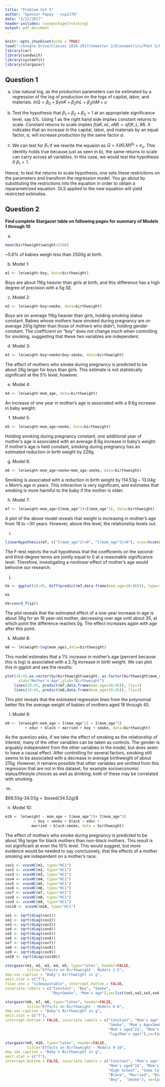 ```yaml
---
title: "Problem Set 5"
author: "Spencer Papay - ssp2170"
date: "2/22/2017"
header-includes: \usepackage{rotating}
output: pdf_document
---
```


```r
knitr::opts_chunk$set(echo = TRUE)
load("~/Google Drive/Classes 2016-2017/Semester 2/Econometrics/PSet 5/birthweight.rdata")
library(car)
library(sandwich)
library(systemfit)
library(stargazer)
```

## Question 1
a)
Use natural log, as the production parameters can be estimated by a regression of the log of production on the logs of capital, labor, and materials.
$ln Q = \beta_0 + \beta_1 lnK + \beta_2 lnL + \beta_3 lnM + u$

b)
Test the hypothesis that $\beta_1 + \beta_2 + \beta_3 = 1$ at an appropriate significance level, say 5%. Using 1 as the right hand side implies constant returns to scale. Constant returns to scale implies $f(aK,aL,aM) = af(K,L,M)$. It indicates that an increase in the capital, labor, and materials by an equal factor, $a$, will increase production by the same factor $a$.

c)
We can test for $\beta_1$ if we rewrite the equaion as $Q=\lambda(KLM)^{\beta_1}+e_u$. This identity holds true because just as seen in b), the same returns to scale can carry across all variables. In this case, we would test the hypothesis if $\beta_1 = 1$. 

Hence, to test the returns to scale hypothesis, one sets these restrictions on the parameters and transform the regression model. You go about by substituting the restrictions into the equation in order to obtain a reparametrized equation. OLS applied to the new equation will yield restricted estimates.


## Question 2

**Find complete Stargazer table on following pages for summary of Models 1 through 10**

a)
```r
mean(birthweight$weight<2500)
```
~5.6% of babies weigh less than 2500g at birth.

b)
Model 1:
```r
m1 <- lm(weight~boy, data=birthweight)
```
Boys are about 116g heavier than girls at birth, and this difference has a high degree of precision with a 5g SE.

c)
Model 2:
```r
m2 <- lm(weight~boy+smoke, data=birthweight)
```
Boys are on average 116g heavier than girls, holding smoking status constant. Babies whose mothers have smoked during pregnancy are on average 241g lighter than those of mothers who didn't, holding gender constant.  The coefficient on "boy" does not change much when controlling for smoking, suggesting that these two variables are independent.

d)
Model 3:
```r
m3 <- lm(weight~boy+smoke+boy:smoke, data=birthweight)
```
The effect of mothers who smoke during pregnancy is predicted to be about 26g larger for boys than girls. This estimate is not statistically significant at the 5% level, however.

e)
Model 4:
```r
m4 <- lm(weight~mom_age, data=birthweight)
```
An increase of one year in mother's age is associated with a 9.6g increase in baby weight.

f)
Model 5:
```r
m5 <- lm(weight~mom_age+smoke, data=birthweight)
```
Holding smoking during pregnancy constant, one additional year of mother's age is associated with an average 8.6g increase in baby's weight. If mother's age is held constant, smoking during pregnancy has an estimated reduction in birth weight by 229g.

g)
Model 6:
```r
m6 <- lm(weight~mom_age+smoke+mom_age:smoke, data=birthweight)
```
Smoking is associated with a reduction in birth weight by $114.53g - 13.04g\times \text{Mom's age in years}$. This interaction is very significant, and estimates that smoking is more harmful to the baby if the mother is older.

h)
Model 7:
```r
m7 <- lm(weight~mom_age+I(mom_age^2)+I(mom_age^3), data=birthweight)
```
A plot of the above model reveals that weight is increasing in mother's age from 18 to ~30 years. However, above this level, the relationship levels out.

i)
```r
linearHypothesis(m7, c("I(mom_age^2)=0", "I(mom_age^3)=0"), vcov=hccm(m7, type="hc1"))
```
The F-test rejects the null hypothesis that the coefficients on the second- and third-degree terms are jointly equal to 0 at a reasonable significance level. Therefore, investigating a nonlinear effect of mother's age would behoove our research.

j)
```r
kk <- ggplot(18:45, diff(predict(m7,data.frame(mom_age=18:46))), type="l", xlab="Mom's Age", ylab="Effect")

kk

kk+coord_flip()
```
The plot reveals that the estimated effect of a one-year increase in age is about 36g for an 18 year-old mother, decreasing over age until about 35, at which point the difference reaches 0g. The effect increases again with age after this point.

k)
Model 8:
```r
m8 <- lm(weight~log(mom_age),data=birthweight)
```
This model estimates that a 1% increase in mother's age (percent because this is log) is associated with a 2.7g increase in birth weight. We can plot this in ggplot and see the results:

```r
plot(18:45,as.vector(by(birthweight$weight, as.factor(birthweight$mom_age),mean)),
      xlab="Mother's Age",ylab="Birthweight")
    lines(18:45, predict(m7,data.frame(mom_age=18:45)), lty=1)
    lines(18:45, predict(m8,data.frame(mom_age=18:45)), lty=2)
```

This plot reveals that the estimated regression lines from the polynomial better fits the average weight of babies of mothers aged 18 through 45.

l)
Model 9:
```r
m9 <- lm(weight~mom_age + I(mom_age^2) + I(mom_age^3)
         + educ + black + married + boy + smoke, data=birthweight)
```
As the question asks, if we take the effect of smoking as the relationship of interest, many of the other variables can be taken as controls. The gender is arguably independent from the other variables in the model, but does seem to have a causal effect.
After controlling for several factors, smoking still seems to be associated with a decrease in average birthweight of about 215g. However, it remains possible that other variables are omitted from this regression that are not in this dataset, for example socioeconomic status/lifestyle choices as well as drinking; both of these may be correlated with smoking.

m)

$68.55g-34.03g = \boxed{34.52g}$
 
n)
Model 10:
```r
m10 <- lm(weight ~ mom_age + I(mom_age^2)+ I(mom_age^3)
             + boy + smoke + black + educ + 
            married + black:smoke, data = birthweight)
```
The effect of mothers who smoke during pregnancy is predicted to be about 16g larger for black mothers than non-black mothers. This result is not significant at even the 10% level. This would suggest, but more evidence would be needed to say conclusively, that the effects of a mother smoking are independent on a mother's race.

```r
cov1 <- vcovHC(m1, type="HC1")
cov2 <- vcovHC(m2, type="HC1")
cov3 <- vcovHC(m3, type="HC1")
cov4 <- vcovHC(m4, type="HC1")
cov5 <- vcovHC(m5, type="HC1")
cov6 <- vcovHC(m6, type="HC1")
cov7 <- vcovHC(m7, type="HC1")
cov8 <- vcovHC(m8, type="HC1")
cov9 <- vcovHC(m9, type="HC1")
cov10 <- vcovHC(m10, type="HC1")

se1 <- sqrt(diag(cov1))
se2 <- sqrt(diag(cov2))
se3 <- sqrt(diag(cov3))
se4 <- sqrt(diag(cov4))
se5 <- sqrt(diag(cov5))
se6 <- sqrt(diag(cov6))
se7 <- sqrt(diag(cov7))
se8 <- sqrt(diag(cov8))
se9 <- sqrt(diag(cov9))
se10 <- sqrt(diag(cov10))
```

```r
stargazer(m1, m2, m3, m4, m5, type="latex", header=FALSE,
          title="Effects on Birthweight - Models 1-5",
dep.var.caption = "Baby's Birthweight in g",
omit.stat = c("f"),
float.env = "sidewaystable", intercept.bottom = FALSE,
covariate.labels = c("Constant", "Boy", "Smoke", 
                     "Boy×Smoke", "Mom's age"),se=list(se1,se2,se3,se4,se5))
```

```r
stargazer(m6, m7, m8, type="latex", header=FALSE, 
          title="Effects on Birthweight - Models 6-8",
dep.var.caption = "Baby's Birthweight in g",
omit.stat = c("f"),
intercept.bottom = FALSE, covariate.labels = c("Constant", "Mom's age",
                                               "Smoke", "Mom's Age×Smoke", 
                                               "Mom's age$^2$", "Mom's age$^3$", 
                                               "log(Mom's age)"),se=list(se6,se7,se8))
```

```r
stargazer(m9, m10, type="latex", header=FALSE, 
          title="Effects on Birthweight - Models 9-10",
dep.var.caption = "Baby's Birthweight in g",
omit.stat = c("f"),
intercept.bottom = FALSE, covariate.labels = c("Constant", "Mom's age", 
                                               "Mom's age$^2$", "Mom's age$^3$", 
                                               "High School", "Some College", "College", 
                                               "Black", "Married", "Black×Smoke", 
                                               "Boy",  "Smoke"), se=list(se9,se10))
```









